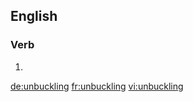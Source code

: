
==English==

===Verb===
{{head|en}}

# {{present participle of|unbuckle}}

[[de:unbuckling]]
[[fr:unbuckling]]
[[vi:unbuckling]]